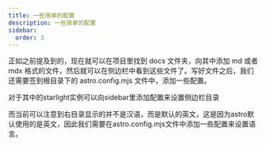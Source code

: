---
title: 一些简单的配置
description: 一些简单的配置
sidebar:
  order: 3
---

正如之前提及到的，现在就可以在项目里找到 docs 文件夹，向其中添加 md 或者 mdx 格式的文件，然后就可以在侧边栏中看到这些文件了。写好文件之后，我们还需要签到根目录下的 astro.config.mjs 文件中，添加一些配置。

对于其中的starlight实例可以向sidebar里添加配置来设置侧边栏目录

而当前可以注意到右目录显示的并不是汉语，而是默认的英文，这是因为astro默认使用的是英文，因此我们需要在astro.config.mjs文件中添加一些配置来设置语言。
